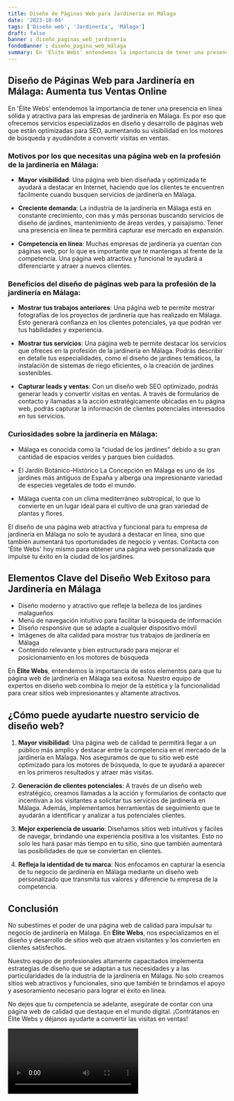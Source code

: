 ```yaml
---
title: Diseño de Páginas Web para Jardinería en Málaga
date: '2023-10-04'
tags: ['Diseño web', 'Jardinería', 'Málaga']
draft: false
banner : diseño_paginas_web_jardinería
fondoBanner : diseño_pagina_web_málaga
summary: En 'Élite Webs' entendemos la importancia de tener una presencia en línea sólida y atractiva para las empresas de jardinería en Málaga. Es por eso que ofrecemos servicios especializados en diseño y desarrollo de páginas web que están optimizadas para SEO, aumentando su visibilidad en los motores de búsqueda y ayudándote a convertir visitas en ventas.
---
```


## **Diseño de Páginas Web para Jardinería en Málaga: Aumenta tus Ventas Online**

En 'Élite Webs' entendemos la importancia de tener una presencia en línea sólida y atractiva para las empresas de jardinería en Málaga. Es por eso que ofrecemos servicios especializados en diseño y desarrollo de páginas web que están optimizadas para SEO, aumentando su visibilidad en los motores de búsqueda y ayudándote a convertir visitas en ventas.

### **Motivos por los que necesitas una página web en la profesión de la jardinería en Málaga:**

- **Mayor visibilidad**: Una página web bien diseñada y optimizada te ayudará a destacar en Internet, haciendo que los clientes te encuentren fácilmente cuando busquen servicios de jardinería en Málaga.

- **Creciente demanda**: La industria de la jardinería en Málaga está en constante crecimiento, con más y más personas buscando servicios de diseño de jardines, mantenimiento de áreas verdes, y paisajismo. Tener una presencia en línea te permitirá capturar ese mercado en expansión.

- **Competencia en línea**: Muchas empresas de jardinería ya cuentan con páginas web, por lo que es importante que te mantengas al frente de la competencia. Una página web atractiva y funcional te ayudará a diferenciarte y atraer a nuevos clientes.

### **Beneficios del diseño de páginas web para la profesión de la jardinería en Málaga:**

- **Mostrar tus trabajos anteriores**: Una página web te permite mostrar fotografías de los proyectos de jardinería que has realizado en Málaga. Esto generará confianza en los clientes potenciales, ya que podrán ver tus habilidades y experiencia.

- **Mostrar tus servicios**: Una página web te permite destacar los servicios que ofreces en la profesión de la jardinería en Málaga. Podrás describir en detalle tus especialidades, como el diseño de jardines temáticos, la instalación de sistemas de riego eficientes, o la creación de jardines sostenibles.

- **Capturar leads y ventas**: Con un diseño web SEO optimizado, podrás generar leads y convertir visitas en ventas. A través de formularios de contacto y llamadas a la acción estratégicamente ubicadas en tu página web, podrás capturar la información de clientes potenciales interesados en tus servicios.

### **Curiosidades sobre la jardinería en Málaga:**

- Málaga es conocida como la "ciudad de los jardines" debido a su gran cantidad de espacios verdes y parques bien cuidados.

- El Jardín Botánico-Histórico La Concepción en Málaga es uno de los jardines más antiguos de España y alberga una impresionante variedad de especies vegetales de todo el mundo.

- Málaga cuenta con un clima mediterráneo subtropical, lo que lo convierte en un lugar ideal para el cultivo de una gran variedad de plantas y flores.

El diseño de una página web atractiva y funcional para tu empresa de jardinería en Málaga no solo te ayudará a destacar en línea, sino que también aumentará tus oportunidades de negocio y ventas. Contacta con 'Élite Webs' hoy mismo para obtener una página web personalizada que impulse tu éxito en la ciudad de los jardines.

<GifSeo />

<Cta />

## Elementos Clave del Diseño Web Exitoso para Jardinería en Málaga

- Diseño moderno y atractivo que refleje la belleza de los jardines malagueños
- Menú de navegación intuitivo para facilitar la búsqueda de información
- Diseño responsive que se adapte a cualquier dispositivo móvil
- Imágenes de alta calidad para mostrar tus trabajos de jardinería en Málaga
- Contenido relevante y bien estructurado para mejorar el posicionamiento en los motores de búsqueda

En **Élite Webs**, entendemos la importancia de estos elementos para que tu página web de jardinería en Málaga sea exitosa. Nuestro equipo de expertos en diseño web combina lo mejor de la estética y la funcionalidad para crear sitios web impresionantes y altamente atractivos.

## ¿Cómo puede ayudarte nuestro servicio de diseño web?

1. **Mayor visibilidad**: Una página web de calidad te permitirá llegar a un público más amplio y destacar entre la competencia en el mercado de la jardinería en Málaga. Nos aseguramos de que tu sitio web esté optimizado para los motores de búsqueda, lo que te ayudará a aparecer en los primeros resultados y atraer más visitas.

2. **Generación de clientes potenciales**: A través de un diseño web estratégico, creamos llamadas a la acción y formularios de contacto que incentivan a los visitantes a solicitar tus servicios de jardinería en Málaga. Además, implementamos herramientas de seguimiento que te ayudarán a identificar y analizar a tus potenciales clientes.

3. **Mejor experiencia de usuario**: Diseñamos sitios web intuitivos y fáciles de navegar, brindando una experiencia positiva a los visitantes. Esto no solo les hará pasar más tiempo en tu sitio, sino que también aumentará las posibilidades de que se conviertan en clientes.

4. **Refleja la identidad de tu marca**: Nos enfocamos en capturar la esencia de tu negocio de jardinería en Málaga mediante un diseño web personalizado que transmita tus valores y diferencie tu empresa de la competencia.

## Conclusión

No subestimes el poder de una página web de calidad para impulsar tu negocio de jardinería en Málaga. En **Élite Webs**, nos especializamos en el diseño y desarrollo de sitios web que atraen visitantes y los convierten en clientes satisfechos.

Nuestro equipo de profesionales altamente capacitados implementa estrategias de diseño que se adaptan a tus necesidades y a las particularidades de la industria de la jardinería en Málaga. No solo creamos sitios web atractivos y funcionales, sino que también te brindamos el apoyo y asesoramiento necesario para lograr el éxito en línea.

No dejes que tu competencia se adelante, asegúrate de contar con una página web de calidad que destaque en el mundo digital. ¡Contrátanos en Élite Webs y déjanos ayudarte a convertir las visitas en ventas!

<Video />

<CtaBot job='Jardinería' city='Málaga'/>

<Gmaps query='Málaga+españa+maps' />